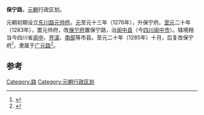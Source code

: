 '''保宁路'''，[[元朝|元朝]]行政区划。

元朝初期设立[[东川路元帅府|东川路元帅府]]。[[元|元]]至元十三年（1276年），升保宁府。[[至元_(忽必烈)|至元]]二十年（1283年），罢元帅府，改[[保宁府|保宁府]]置保宁路，治[[阆中县|阆中县]]（今[[四川|四川]][[阆中市|阆中市]]）。辖境相当今四川省[[阆中|阆中]]、[[苍溪|苍溪]]、[[南部|南部]]等市县。至元二十年（1285年）十月，后复改保宁府<ref>{{Cite book|title=中国历史大辞典 历史地理|last=中国历史大辞典·历史地理卷编纂编委会编|first=|publisher=上海：上海辞书出版社|year=1996年8月|isbn=7-5326-0299-0|location=|pages=676}}</ref>，隶属于[[广元路|广元路]]<ref>{{Cite book|title=阆史索征 续|last=李家驹著|first=|publisher=银川：宁夏人民出版社|year=2014年9月|isbn=978-7-227-05841-0|location=|pages=55}}</ref>。

==参考==
{{reflist}}

[[Category:路|Category:路]] 
[[Category:元朝行政区划|Category:元朝行政区划]]